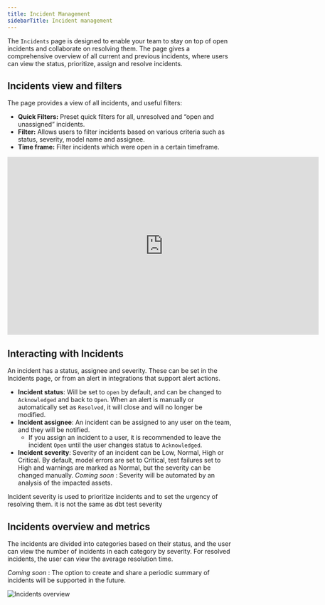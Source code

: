 ```yaml
---
title: Incident Management
sidebarTitle: Incident management
---
```


<Snippet file="cloud/cloud-feature-tag.mdx" />

The `Incidents` page is designed to enable your team to stay on top of open incidents and collaborate on resolving them.
The page gives a comprehensive overview of all current and previous incidents, where users can view the status, prioritize, assign and resolve incidents.

## Incidents view and filters

The page provides a view of all incidents, and useful filters:

- **Quick Filters:** Preset quick filters for all, unresolved and “open and unassigned” incidents.
- **Filter:** Allows users to filter incidents based on various criteria such as status, severity, model name and assignee.
- **Time frame:** Filter incidents which were open in a certain timeframe.

<iframe
width="700"
height="400"
src="https://res.cloudinary.com/dvmtceykh/video/upload/v1727258471/incidents_new_vid_utv3sq.mp4"
frameborder="0"
allow="accelerometer; autoplay; clipboard-write; encrypted-media; gyroscope; picture-in-picture"
allowfullscreen
alt="Elementary Incidents page"
></iframe>


## Interacting with Incidents

An incident has a status, assignee and severity.
These can be set in the Incidents page, or from an alert in integrations that support alert actions.

- **Incident status**: Will be set to `open` by default, and can be changed to `Acknowledged` and back to `Open`. When an alert is manually or automatically set as `Resolved`, it will close and will no longer be modified.
- **Incident assignee**: An incident can be assigned to any user on the team, and they will be notified.
    - If you assign an incident to a user, it is recommended to leave the incident `Open` until the user changes status to `Acknowledged`.
- **Incident severity**: Severity of an incident can be Low, Normal, High or Critical. By default, model errors are set to Critical, test failures set to High and warnings are marked as Normal, but the severity can be changed manually.  _Coming soon_ : Severity will be automated by an analysis of the impacted assets.

<Note> Incident severity is used to prioritize incidents and to set the urgency of resolving them. it is not the same as dbt test severity </Note>

## Incidents overview and metrics

The incidents are divided into categories based on their status, and the user can view the number of incidents in each category by severity.
For resolved incidents, the user can view the average resolution time.

_Coming soon_ : The option to create and share a periodic summary of incidents will be supported in the future.

<Frame>
<div className="dark:bg-white rounded-md p-1">
  <img
    src="https://res.cloudinary.com/dvmtceykh/image/upload/v1727264653/Incident_MGT_Overview_tfmrtj.png"
    alt="Incidents overview"
  />
</div>
</Frame>